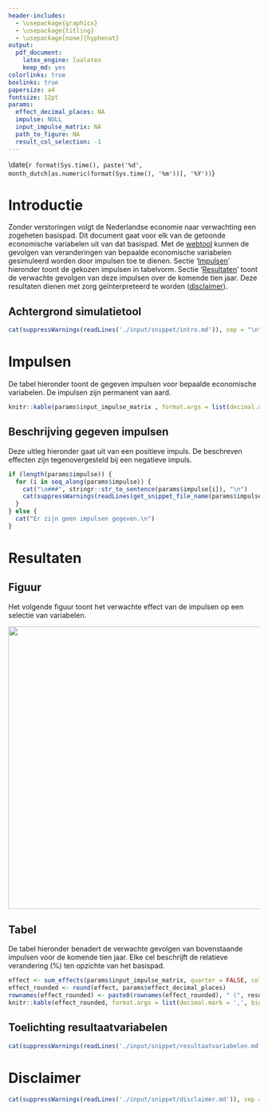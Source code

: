 ```yaml
---
header-includes:
  - \usepackage{graphicx}
  - \usepackage{titling}
  - \usepackage[none]{hyphenat}
output:
  pdf_document:
    latex_engine: lualatex
    keep_md: yes
colorlinks: true
boxlinks: true
papersize: a4
fontsize: 12pt
params:
  effect_decimal_places: NA
  impulse: NULL
  input_impulse_matrix: NA
  path_to_figure: NA
  result_col_selection: -1
---
```

\setmainfont[
  Path           = ./www/fonts/,
  Extension      = .ttf,
  BoldFont       = RijksoverheidSansText-Bold_2_0,
  ItalicFont     = RijksoverheidSansText-Italic_2_0,
  BoldItalicFont = RijksoverheidSansText-BoldItalic_2_0
]{RijksoverheidSansText-Regular_2_0}
\predate{\begin{flushleft}\vspace*{-0.8cm}\large}
\postdate{\end{flushleft}}
\pretitle{%
  \begin{center}
  \vspace*{-4.8cm}
  \includegraphics[height=6cm]{./www/RO_CP_Logo_Homepage_nl.png}
  \vspace*{2cm}
  \begin{flushleft}\bfseries
}
\posttitle{\end{flushleft}\end{center}}
\hyphenation{Ne-der-land-se}
\title{\huge De werking van de Nederlandse economie}
\date{`r format(Sys.time(), paste('%d', month_dutch[as.numeric(format(Sys.time(), '%m'))], '%Y'))`}
\renewcommand{\contentsname}{Inhoudsopgave}
\maketitle
\tableofcontents
\hyphenation{Ne-der-land-se}

# Introductie
Zonder verstoringen volgt de Nederlandse economie naar verwachting een zogeheten basispad. Dit document gaat voor elk van de getoonde economische variabelen uit van dat basispad. Met de [webtool](https://www.cpb.nl/webtool-van-het-saffier-model) kunnen de gevolgen van veranderingen van bepaalde economische variabelen gesimuleerd worden door impulsen toe te dienen. Sectie '[Impulsen](#impulsen)' hieronder toont de gekozen impulsen in tabelvorm. Sectie '[Resultaten](#resultaten)' toont de verwachte gevolgen van deze impulsen over de komende tien jaar. Deze resultaten dienen met zorg geïnterpreteerd te worden ([disclaimer](#disclaimer)).

## Achtergrond simulatietool
```r
cat(suppressWarnings(readLines('./input/snippet/intro.md')), sep = "\n")
```


# Impulsen
De tabel hieronder toont de gegeven impulsen voor bepaalde economische variabelen. De impulsen zijn permanent van aard.

```r
knitr::kable(params$input_impulse_matrix , format.args = list(decimal.mark = ',', big.mark = "."), "pipe")
```

## Beschrijving gegeven impulsen
Deze uitleg hieronder gaat uit van een positieve impuls. De beschreven effecten zijn tegenovergesteld bij een negatieve impuls. 

```r
if (length(params$impulse)) {
  for (i in seq_along(params$impulse)) {
    cat("\n###", stringr::str_to_sentence(params$impulse[i]), "\n")
    cat(suppressWarnings(readLines(get_snippet_file_name(params$impulse[i]))), sep = "\n")
  }
} else {
  cat("Er zijn geen impulsen gegeven.\n")
}
```

<!-- \newpage -->
# Resultaten

## Figuur
Het volgende figuur toont het verwachte effect van de impulsen op een selectie van variabelen.

<!-- \centering -->
![](`r params$path_to_figure`){ width=15cm }\


## Tabel
De tabel hieronder benadert de verwachte gevolgen van bovenstaande impulsen voor de komende tien jaar. Elke cel beschrijft de relatieve verandering (%) ten opzichte van het basispad.

```r
effect <- sum_effects(params$input_impulse_matrix, quarter = FALSE, column_selection = result_col_selection)
effect_rounded <- round(effect, params$effect_decimal_places)
rownames(effect_rounded) <- paste0(rownames(effect_rounded), " (", result_param$unit, ")") # add unit
knitr::kable(effect_rounded, format.args = list(decimal.mark = ',', big.mark = "."), "pipe")
```

## Toelichting resultaatvariabelen
```r
cat(suppressWarnings(readLines('./input/snippet/resultaatvariabelen.md')), sep = "\n")
```

# Disclaimer
```r
cat(suppressWarnings(readLines('./input/snippet/disclaimer.md')), sep = "\n")
```
